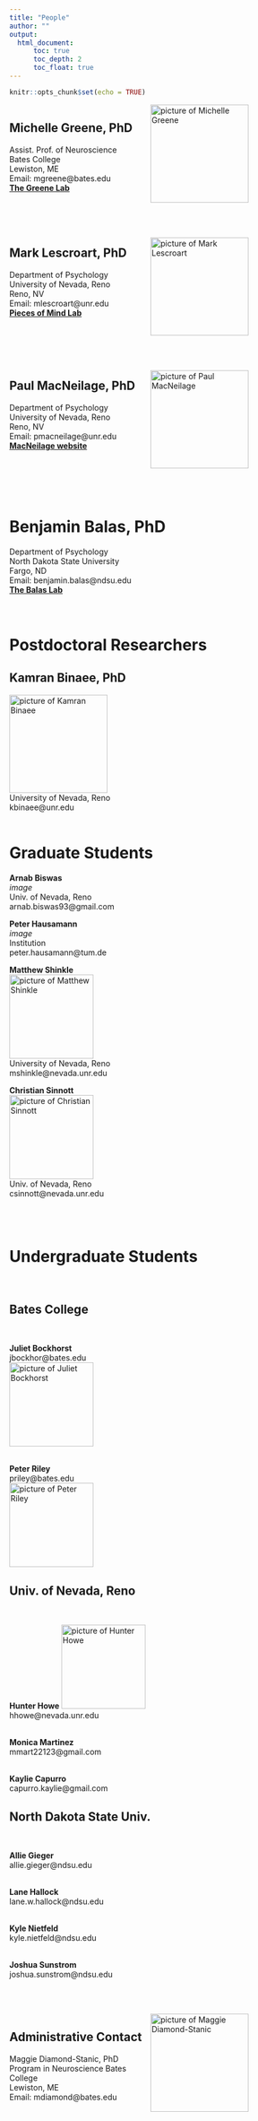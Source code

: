 ---
title: "People"
author: ""
output: 
  html_document:
      toc: true
      toc_depth: 2
      toc_float: true
---

```{r setup, include=FALSE}
knitr::opts_chunk$set(echo = TRUE)
```
<style>
.column-left{
  float: left;
  width: 50%;
  text-align: left;
}
}
.column-right{
  float: right;
  width: 50%;
  text-align: left;
}
</style>


<div class="column-left">
# Michelle Greene, PhD  
Assist. Prof. of Neuroscience  
Bates College  
Lewiston, ME  
Email: mgreene@bates.edu  
**[The Greene Lab](http://michellegreene.org/index.html)**  
</div>
<div class="column-right">
<img src="MichelleGreene.jpg" width="175x" alt="picture of Michelle Greene">
</div>
\
\
<div class="column-left">
# Mark Lescroart, PhD  
Department of Psychology  
University of Nevada, Reno  
Reno, NV  
Email: mlescroart@unr.edu  
**[Pieces of Mind Lab](http://piecesofmind.psyc.unr.edu/)**  

</div>
<div class="column-right">
<img src="Mark.jpeg" width="175x" alt="picture of Mark Lescroart">
</div>
\
\
<div class="column-left">
# Paul MacNeilage, PhD  
Department of Psychology  
University of Nevada, Reno  
Reno, NV  
Email: pmacneilage@unr.edu  
**[MacNeilage website](https://www.unr.edu/neuroscience/people/paul-macneilage)**  
\
\
</div>
<div class="column-right">
<img src="Pogen.jpg" width="175x" alt="picture of Paul MacNeilage">
</div>
\
\

# Benjamin Balas, PhD  
Department of Psychology  
North Dakota State University  
Fargo, ND  
Email: benjamin.balas@ndsu.edu  
**[The Balas Lab](https://sites.google.com/site/benjaminbalas/)**  
\
\

# Postdoctoral Researchers
## Kamran Binaee, PhD
<img src="Kamran.jpeg" width="175x" alt="picture of Kamran Binaee">  
University of Nevada, Reno  
kbinaee@unr.edu
\
\

# Graduate Students

<div>
<div class="row">

<div class = "col-md-4">
**Arnab Biswas**    
*image*  
Univ. of Nevada, Reno  
arnab.biswas93@gmail.com 
</div>

<div class = "col-md-4">
**Peter Hausamann**  
*image*  
Institution  
peter.hausamann@tum.de  
</div>

<div class = "col-md-4">
**Matthew Shinkle**  
<img src="Matthew.jpg" width="150x" alt="picture of Matthew Shinkle">  
University of Nevada, Reno  
mshinkle@nevada.unr.edu
</div>

<div class = "col-md-4">
**Christian Sinnott**  
<img src="Christian.jpg" width="150x" alt="picture of Christian Sinnott">  
Univ. of Nevada, Reno  
csinnott@nevada.unr.edu  
</div>
</div>

<br/>
<br/>

# Undergraduate Students
<br/>
<div>
<div class="row">

<div class = "col-md-4">
## Bates College  
<br/>

**Juliet Bockhorst**  
jbockhor@bates.edu  
<img src="JulietBockhorst.jpg" width="150x" alt="picture of Juliet Bockhorst">  
<br/>

**Peter Riley**  
priley@bates.edu  
<img src="PeterRiley.jpg" width="150x" alt="picture of Peter Riley"> 
</div>

<div class = "col-md-4">
## Univ. of Nevada, Reno  
<br/>

**Hunter Howe**
<img src="Hunter.png" width="150x" alt="picture of Hunter Howe">  
hhowe@nevada.unr.edu  
<br/>

**Monica Martinez**  
mmart22123@gmail.com  
<br/>

**Kaylie Capurro**  
capurro.kaylie@gmail.com  
</div>


<div class = "col-md-4">
## North Dakota State Univ.  
<br/>

**Allie Gieger**  
allie.gieger@ndsu.edu   
<br/>

**Lane Hallock**  
lane.w.hallock@ndsu.edu  
<br/>  

**Kyle Nietfeld**  
kyle.nietfeld@ndsu.edu  
<br/>  

**Joshua Sunstrom**  
joshua.sunstrom@ndsu.edu  
</div>
</div>
\
\

<div class="column-left">
# Administrative Contact  
Maggie Diamond-Stanic, PhD  
Program in Neuroscience
Bates College  
Lewiston, ME  
Email: mdiamond@bates.edu  
</div>
<div class="column-right2">
<img src="MaggieDS.jpg" width="175x" alt="picture of Maggie Diamond-Stanic">
</div>

